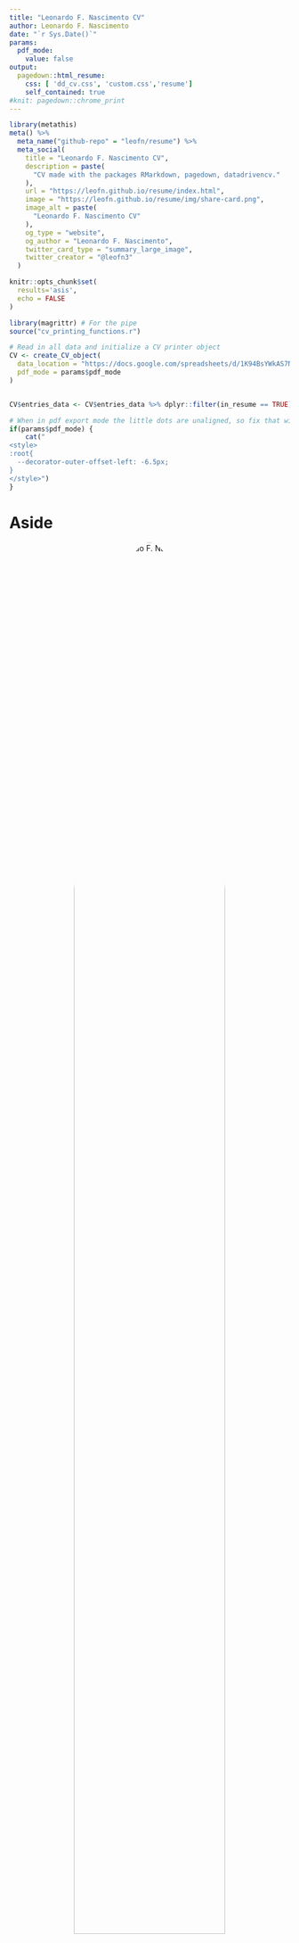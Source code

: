 ```yaml
---
title: "Leonardo F. Nascimento CV"
author: Leonardo F. Nascimento
date: "`r Sys.Date()`"
params:
  pdf_mode:
    value: false
output:
  pagedown::html_resume:
    css: [ 'dd_cv.css', 'custom.css','resume']
    self_contained: true
#knit: pagedown::chrome_print      
---
```

```r
library(metathis)
meta() %>%
  meta_name("github-repo" = "leofn/resume") %>% 
  meta_social(
    title = "Leonardo F. Nascimento CV",
    description = paste(
      "CV made with the packages RMarkdown, pagedown, datadrivencv."
    ),
    url = "https://leofn.github.io/resume/index.html",
    image = "https://leofn.github.io/resume/img/share-card.png",
    image_alt = paste(
      "Leonardo F. Nascimento CV"
    ),
    og_type = "website",
    og_author = "Leonardo F. Nascimento",
    twitter_card_type = "summary_large_image",
    twitter_creator = "@leofn3"
  )
```
<!-- inicio academic icons -->
<link rel="stylesheet" href="https://cdn.jsdelivr.net/gh/jpswalsh/academicons@1/css/academicons.min.css">
<!-- final academic icons -->

 
<!-- inicio font awesome -->
<script src="https://kit.fontawesome.com/1f72d6921a.js" crossorigin="anonymous"></script>

 
<!-- final font awesome -->

```r
knitr::opts_chunk$set(
  results='asis',
  echo = FALSE
)

library(magrittr) # For the pipe
source("cv_printing_functions.r")

# Read in all data and initialize a CV printer object
CV <- create_CV_object(
  data_location = "https://docs.google.com/spreadsheets/d/1K94BsYWkAS7N9efFvbVCSGf75D6lzDbcSQugIDhQ6w4/edit?usp=sharing",  
  pdf_mode = params$pdf_mode
)


CV$entries_data <- CV$entries_data %>% dplyr::filter(in_resume == TRUE)

```


```r
# When in pdf export mode the little dots are unaligned, so fix that with some conditional CSS.
if(params$pdf_mode) {
    cat("
<style>
:root{
  --decorator-outer-offset-left: -6.5px;
}
</style>")
}
```


Aside
================================================================================


<center>
![Leonardo F. Nascimento](https://avatars.githubusercontent.com/u/10790532?v=4){width=80% style='border-radius: 50%;'}
</center>

<center>
### CONTACT
</center>

<center>

<a href='https://leofn.com/' target='_blank'><i class="fa fa-home"></i></a>
<a href='https://github.com/leofn' target='_blank'><i class="fa fa-github"></i></a> <a href='mailto:leofn3@gmail.com'><i class="fa fa-envelope"></i></a> <a href='https://twitter.com/leofn3' target='_blank'><i class="fa fa-twitter"></i></a>  <a href='https://github.com/leofn' target='_blank'><i class="fa fa-github"></i></a>  <a href='https://orcid.org/0000-0003-2929-1115' target='_blank'><i class="fab fa-orcid"></i></a> <a href='http://lattes.cnpq.br/7141811368487014'  target='_blank'><i class="ai ai-lattes"></i></a>
</center>

<br>

Chemist, Psychologist and Computational Social Scientist. I investigate disinformation, hate speech and scientific controversies in social media through NLP techniques and network analysis.

<br>

### Languages

**Portuguese:** Native

**English:** Proficient

**French:** Proficient

**Spanish:** Proficient

<br>



Disclaimer {#disclaimer}
--------------------------------------------------------------------------------
This resume was made with the R package [**pagedown**](https://github.com/rstudio/pagedown) and [**datadrivencv**](http://nickstrayer.me/datadrivencv/index.html).

Code available on <i class="fa fa-github"></i>  [GitHub](https://github.com/beatrizmilz/resume). 

Last updated on `r Sys.Date()`. The most recent version of this resume is [available here](https://beatrizmilz.github.io/resume/index.pdf). 


Main
================================================================================

Leonardo F. Nascimento {#title}
--------------------------------------------------------------------------------


Teaching Experience {data-icon=chalkboard-teacher}
--------------------------------------------------------------------------------

```r
CV %<>% print_section('teaching_experience')
```



Selected Oral Communications {data-icon=chalkboard-teacher}
--------------------------------------------------------------------------------

```r
CV %<>% print_section('oral_communications')
```


\pagebreak

::: aside

<br>


### BOOKS

<i class="fas fa-box-open"></i> [Novas fronteiras metodológicas nas ciências sociais](https://repositorio.ufba.br/bitstream/ri/32746/5/SociologiaDigitalPDF.pdf): Book in Portuguese. 


<i class="fas fa-box-open"></i> [Sociologia Digital: uma breve  introdução](https://repositorio.ufba.br/bitstream/ri/32746/5/SociologiaDigitalPDF.pdf): Book in Portuguese. 



<br>

### PROGRAMMING SKILLS

<i class="fab fa-r-project"></i> `R`

<i class="fa fa-area-chart" aria-hidden="true"></i>
 `tidyverse`
 
<i class="fab fa-markdown"></i> `RMarkdown` 

<i class="fab fa-code-branch"></i> `Git`

<i class="fab fa-github"></i> `GitHub`

<i class="fab fa-markdown"></i> `Markdown`

<i class="fab fa-html5"></i> `HTML`

<i class="fab fa-css3-alt"></i> `CSS`


:::





Selected Workshops Taught {data-icon=book} 
--------------------------------------------------------------------------------

```r
CV %<>% print_section('workshops_taught')
```





Education {data-icon=graduation-cap data-concise=true}
--------------------------------------------------------------------------------

```r
CV %<>% print_section('education')
```






